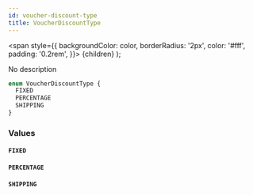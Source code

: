 ```yaml
---
id: voucher-discount-type
title: VoucherDiscountType
---
```


<span
style={{
      backgroundColor: color,
      borderRadius: '2px',
      color: '#fff',
      padding: '0.2rem',
    }}>
{children}
</span>
);

No description

```graphql
enum VoucherDiscountType {
  FIXED
  PERCENTAGE
  SHIPPING
}
```

### Values

#### `FIXED`

#### `PERCENTAGE`

#### `SHIPPING`

